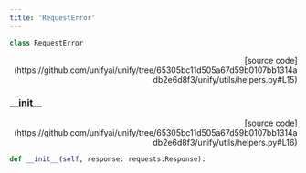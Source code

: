 ```yaml
---
title: 'RequestError'
---
```


```python
class RequestError
```

<p align="right">[source code](https://github.com/unifyai/unify/tree/65305bc11d505a67d59b0107bb1314adb2e6d8f3/unify/utils/helpers.py#L15)</p>



### \_\_init\_\_

<p align="right">[source code](https://github.com/unifyai/unify/tree/65305bc11d505a67d59b0107bb1314adb2e6d8f3/unify/utils/helpers.py#L16)</p>

```python
def __init__(self, response: requests.Response):
```

